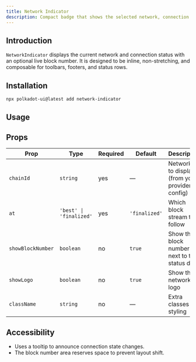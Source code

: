 ```yaml
---
title: Network Indicator
description: Compact badge that shows the selected network, connection status, and optionally the latest block number.
---
```



## Introduction

`NetworkIndicator` displays the current network and connection status with an optional live block number. It is designed to be inline, non-stretching, and composable for toolbars, footers, and status rows.

## Installation

```bash
npx polkadot-ui@latest add network-indicator
```

## Usage

<NetworkIndicatorDocs/>

## Props
| Prop | Type | Required | Default | Description |
| --- | --- | --- | --- | --- |
| `chainId` | `string` | yes | — | Network id to display (from your provider config) |
| `at` | `'best' \| 'finalized'` | yes | `'finalized'` | Which block stream to follow |
| `showBlockNumber` | `boolean` | no | `true` | Show the block number next to the status dot |
| `showLogo` | `boolean` | no | `true` | Show the network logo |
| `className` | `string` | no | — | Extra classes for styling |

## Accessibility

- Uses a tooltip to announce connection state changes.
- The block number area reserves space to prevent layout shift.
